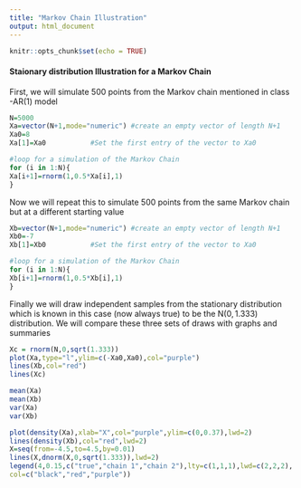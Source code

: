 ```yaml
---
title: "Markov Chain Illustration"
output: html_document
---
```


```r
knitr::opts_chunk$set(echo = TRUE)
```

#### Staionary distribution Illustration for a Markov Chain


First, we will simulate 500 points from the Markov chain mentioned in class -AR(1) model

```r
N=5000
Xa=vector(N+1,mode="numeric") #create an empty vector of length N+1
Xa0=8 				
Xa[1]=Xa0			#Set the first entry of the vector to Xa0 

#loop for a simulation of the Markov Chain
for (i in 1:N){
Xa[i+1]=rnorm(1,0.5*Xa[i],1)
}
```


Now we will repeat this to simulate 500 points from the same Markov chain but at a different starting value

```r
Xb=vector(N+1,mode="numeric") #create an empty vector of length N+1
Xb0=-7 				
Xb[1]=Xb0			#Set the first entry of the vector to Xa0 

#loop for a simulation of the Markov Chain
for (i in 1:N){
Xb[i+1]=rnorm(1,0.5*Xb[i],1)
}
```

Finally we will draw independent samples from the stationary distribution which is known in this case (now always true) to be the N$(0,1.333)$ distribution. We will compare these three sets of draws with graphs and summaries

```r
Xc = rnorm(N,0,sqrt(1.333)) 
plot(Xa,type="l",ylim=c(-Xa0,Xa0),col="purple")
lines(Xb,col="red")
lines(Xc)

mean(Xa)
mean(Xb)
var(Xa)
var(Xb)

plot(density(Xa),xlab="X",col="purple",ylim=c(0,0.37),lwd=2)
lines(density(Xb),col="red",lwd=2)
X=seq(from=-4.5,to=4.5,by=0.01)
lines(X,dnorm(X,0,sqrt(1.333)),lwd=2)
legend(4,0.15,c("true","chain 1","chain 2"),lty=c(1,1,1),lwd=c(2,2,2),
col=c("black","red","purple"))
```

